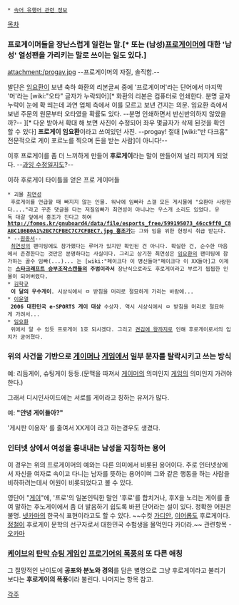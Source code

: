  * [[속어 유행어 관련 정보]]

[[목차]]

=== 프로게이머들을 장난스럽게 일컫는 말.[* 또는 (남성)[[프로게이머]]에 대한 '남성' 열성팬을 가리키는 말로 쓰이는 일도 있다.] ===

attachment:/progay.jpg
--프로게이머의 자질, 솔직함.--

발단은 [[임요환]]이 보낸 축하 화환의 리본글씨 중에 '프로게이머'라는 단어에서 마지막 '머'라는 [wiki:"오타" 글자가 누락되어][* 화환의 리본은 컴퓨터로 인쇄한다. 분명 글자 누락이 눈에 확 띄는데 과연 업체 측에서 이를 모르고 보낸 건지는 의문. 임요환 측에서 보낸 주문의 원문부터 오타였을 확률도 있다. --분명 인쇄하면서 반신반의하지 않았을까?-- ][* 다운 받아서 확대 해 보면 사진이 수정되어 좌우 몇글자가 삭제 된것을 확인 할 수 있다] '''프로게이 임요환'''이라고 쓰여있던 사진. --progay! 절대 [wiki:"반 다크홈" 전문적으로 게이 포르노를 찍으며 돈을 받는 사람]이 아니다!--

이후 프로게이를 좀 더 느끼하게 만들어 '''후로게이'''라는 말이 만들어져 널리 퍼지게 되었다. --[[과잉 수정]]일지도?--

이하 후로게이 타이틀을 얻은 프로 게이머들
 * 괴물 [[최연성]]
  후로게이를 언급할 때 빠지지 않는 인물. 워낙에 임빠라 스갤 모든 게시물에 "요환아 사랑한다...."라고 꾸준 댓글을 다는 저질임빠가 최연성이 아니냐는 우스개 소리도 있었다. 유독 대갈 앞에서 홍조가 진다고 하여'''[[http://fomos.kr/gnuboard4/data/file/esports_free/599195073_46cc9ff0_C8ABC1B6B0A1%2BC7CFBEC7C7CFBEC7.jpg 홍조가]]'''는 그와 임을 위한 헌정시 취급 받는다.
 * --[[원종서]]--
  [[최연성]]의 팬미팅에도 참가했다는 루머가 있지만 확인된 건 아니다. 확실한 건, 순수한 마음에서 존경한다는 것만은 분명하다는 사실이다. 그리고 상기한 최연성은 [[임요환]]의 팬미팅에 참가하는 골수 임빠(...)... 는 [wiki:"페이크다 이 병신들아"페이크다 이 XX들아]고 이제는 '''[[스타크래프트 승부조작스캔들]]의 주범이라서''' 장난식으로라도 후로게이라고 부르기 찝찝한 인물이 되어버렸다.
 * [[김학규]]
  '''이 달의 우수게이'''. 시상식에서 ㅁ 받침을 머리로 절묘하게 가리는 바람에...
 * [[이윤열]]
  '''2006 대한민국 e-SPORTS 게이 대상 ''' 수상자. 역시 시상식에서 ㅁ 받침을 머리로 절묘하게 가려서... 
 * [[임요환]]
  위에서 알 수 있듯 프로게이 1호 되시겠다. 그리고 [[켠김에 왕까지]]로 인해 후로게이로서의 입지가 굳어졌다.

=== 위의 사건을 기반으로 [[게이머]]나 [[게임]]에서 일부 문자를 탈락시키고 쓰는 방식 ===

예: 리듬게이, 슈팅게이 등등.(문맥을 따져서 [[게이머]]의 의미인지 [[게임]]의 의미인지 가려야 한다.)

그래서 디시인사이드에는 서로를 게이라고 칭하는 유저가 많다.

예: '''"안녕 게이들아?"'''

'게시판 이용자' 를 줄여서 XX게이 라고 하는경우도 생겼다.


=== 인터넷 상에서 여성을 흉내내는 남성을 지칭하는 용어 ===
이 경우는 위의 프로게이머의 예와는 다른 의미에서 비롯된 용어이다. 주로 인터넷상에서 자신을 여자로 속이고 다니는 남자를 뜻하는 용어이며 그와 같은 행동을 하는 사람을 비하하려는데서 어원이 비롯되었다고 볼 수 있다. 

영단어 "[[게이]]"에, '프로'의 일본인틱한 말인 '후로'를 합치거나, 후X을 노리는 게이를 줄여 말하는 후노게이에서 좀 더 발음하기 쉽도록 바뀐 단어라는 설이 있다. 정확한 어원은 불명. [[넷카마]]의 한국식 표현이라고도 할 수 있다.
~~수컷 [[가디안]], [[이어롭]]도 후로게이다. [[정철]]이 후로게이 문학의 선구자로서 대한민국 수험생을 물먹인다 카더라.~~
관련항목 - [[오카마]]

=== [[케이브]]의 [[탄막 슈팅 게임]]인 [[프로기어의 폭풍]]의 또 다른 애칭 ===

그 절망적인 난이도에 '''공포와 분노와 경의'''를 담은 별명으로 그냥 후로게이라고 불리기 보다는 '''후로게이의 폭풍'''이라 불린다. 나머지는 항목 참고.

[[각주]]
